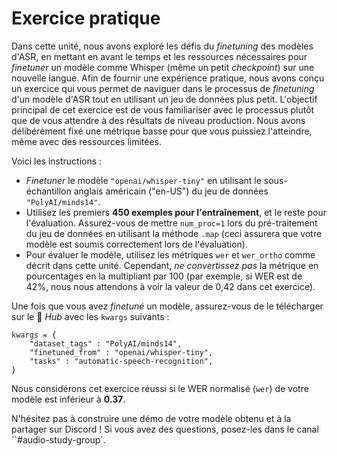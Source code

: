 # Exercice pratique

Dans cette unité, nous avons exploré les défis du *finetuning* des modèles d'ASR, en mettant en avant le temps et les ressources nécessaires pour *finetuner* un modèle comme Whisper (même un petit *checkpoint*) sur une nouvelle langue. 
Afin de fournir une expérience pratique, nous avons conçu un exercice qui vous permet de naviguer dans le processus de *finetuning* d'un modèle d'ASR tout en utilisant un jeu de données plus petit.
L'objectif principal de cet exercice est de vous familiariser avec le processus plutôt que de vous attendre à des résultats de niveau production.
Nous avons délibérément fixé une métrique basse pour que vous puissiez l'atteindre, même avec des ressources limitées.

Voici les instructions :
* *Finetuner* le modèle `"openai/whisper-tiny"` en utilisant le sous-échantillon anglais américain ("en-US") du jeu de données `"PolyAI/minds14"`.
* Utilisez les premiers **450 exemples pour l'entraînement**, et le reste pour l'évaluation. Assurez-vous de mettre `num_proc=1` lors du pré-traitement du jeu de données en utilisant la méthode `.map` (ceci assurera que votre modèle est soumis correctement lors de l'évaluation).
* Pour évaluer le modèle, utilisez les métriques `wer` et `wer_ortho` comme décrit dans cette unité. Cependant, *ne convertissez pas* la métrique en pourcentages en la multipliant par 100 (par exemple, si WER est de 42%, nous nous attendons à voir la valeur de 0,42 dans cet exercice).

Une fois que vous avez *finetuné* un modèle, assurez-vous de le télécharger sur le 🤗 *Hub* avec les `kwargs` suivants :
```
kwargs = {
    "dataset_tags" : "PolyAI/minds14",
    "finetuned_from" : "openai/whisper-tiny",
    "tasks" : "automatic-speech-recognition",
}
```
Nous considérons cet exercice réussi si le WER normalisé (`wer`) de votre modèle est inférieur à **0.37**.

N'hésitez pas à construire une démo de votre modèle obtenu et à la partager sur Discord ! Si vous avez des questions, posez-les dans le canal ``#audio-study-group`.